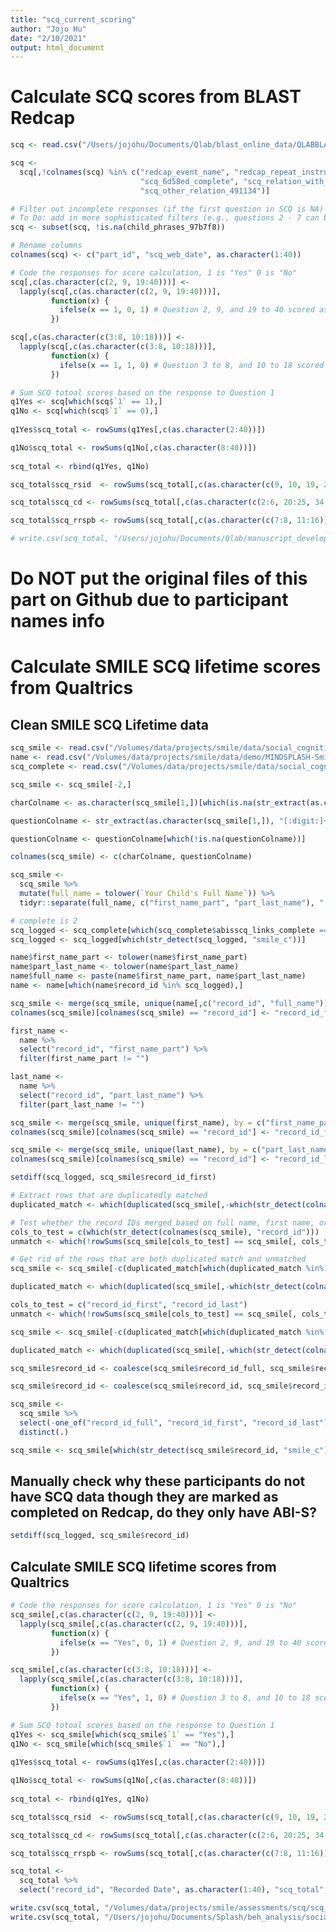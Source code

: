 ```yaml
---
title: "scq_current_scoring"
author: "Jojo Hu"
date: "2/10/2021"
output: html_document
---
```


# Calculate SCQ scores from BLAST Redcap
```r
scq <- read.csv("/Users/jojohu/Documents/Qlab/blast_online_data/QLABBLASTProject-SCQScores_DATA_2022-11-29_2248.csv")

scq <- 
  scq[,!colnames(scq) %in% c("redcap_event_name", "redcap_repeat_instrument", "redcap_repeat_instance",
                             "scq_6d58ed_complete", "scq_relation_with_child_4682f2",
                             "scq_other_relation_491134")]

# Filter out incomplete responses (if the first question in SCQ is NA)
# To Do: add in more sophisticated filters (e.g., questions 2 - 7 can be NAs)
scq <- subset(scq, !is.na(child_phrases_97b7f8))

# Rename columns
colnames(scq) <- c("part_id", "scq_web_date", as.character(1:40))

# Code the responses for score calculation, 1 is "Yes" 0 is "No"
scq[,c(as.character(c(2, 9, 19:40)))] <-
  lapply(scq[,c(as.character(c(2, 9, 19:40)))], 
         function(x) {
           ifelse(x == 1, 0, 1) # Question 2, 9, and 19 to 40 scored as 0 when 1 ("Yes") is selected
         })

scq[,c(as.character(c(3:8, 10:18)))] <-
  lapply(scq[,c(as.character(c(3:8, 10:18)))], 
         function(x) {
           ifelse(x == 1, 1, 0) # Question 3 to 8, and 10 to 18 scored as 1 when 1 ("Yes") is selected
         })

# Sum SCQ totoal scores based on the response to Question 1
q1Yes <- scq[which(scq$`1` == 1),]
q1No <- scq[which(scq$`1` == 0),]
  
q1Yes$scq_total <- rowSums(q1Yes[,c(as.character(2:40))])

q1No$scq_total <- rowSums(q1No[,c(as.character(8:40))])
    
scq_total <- rbind(q1Yes, q1No)

scq_total$scq_rsid  <- rowSums(scq_total[,c(as.character(c(9, 10, 19, 26:33, 36:37, 39:40)))])

scq_total$scq_cd <- rowSums(scq_total[,c(as.character(c(2:6, 20:25, 34:35)))])

scq_total$scq_rrspb <- rowSums(scq_total[,c(as.character(c(7:8, 11:16)))])

# write.csv(scq_total, "/Users/jojohu/Documents/Qlab/manuscript_development/scq_total_redcap.csv")
```


# Do NOT put the original files of this part on Github due to participant names info

# Calculate SMILE SCQ lifetime scores from Qualtrics
## Clean SMILE SCQ Lifetime data
```r
scq_smile <- read.csv("/Volumes/data/projects/smile/data/social_cognition/SMILE SCQ Lifetime_November 8, 2022_07.11.csv", stringsAsFactors = F)
name <- read.csv("/Volumes/data/projects/smile/data/demo/MINDSPLASH-Smilefirstname_DATA_2022-11-08_0917.csv", stringsAsFactors = F)
scq_complete <- read.csv("/Volumes/data/projects/smile/data/social_cognition/MINDSPLASH-Smiledatacheck_DATA_2022-11-08_0921.csv")

scq_smile <- scq_smile[-2,]

charColname <- as.character(scq_smile[1,])[which(is.na(str_extract(as.character(scq_smile[1,]), "[:digit:]+")))]

questionColname <- str_extract(as.character(scq_smile[1,]), "[:digit:]+")

questionColname <- questionColname[which(!is.na(questionColname))]

colnames(scq_smile) <- c(charColname, questionColname)

scq_smile <-
  scq_smile %>%
  mutate(full_name = tolower(`Your Child's Full Name`)) %>%
  tidyr::separate(full_name, c("first_name_part", "part_last_name"), " ", remove = FALSE)

# complete is 2
scq_logged <- scq_complete[which(scq_complete$abisscq_links_complete == 2), "record_id"]
scq_logged <- scq_logged[which(str_detect(scq_logged, "smile_c"))]

name$first_name_part <- tolower(name$first_name_part)
name$part_last_name <- tolower(name$part_last_name)
name$full_name <- paste(name$first_name_part, name$part_last_name)
name <- name[which(name$record_id %in% scq_logged),]

scq_smile <- merge(scq_smile, unique(name[,c("record_id", "full_name")]), by = c("full_name"), all.x = T)
colnames(scq_smile)[colnames(scq_smile) == "record_id"] <- "record_id_full"

first_name <-
  name %>%
  select("record_id", "first_name_part") %>%
  filter(first_name_part != "")

last_name <-
  name %>%
  select("record_id", "part_last_name") %>%
  filter(part_last_name != "")

scq_smile <- merge(scq_smile, unique(first_name), by = c("first_name_part"), all.x = T)
colnames(scq_smile)[colnames(scq_smile) == "record_id"] <- "record_id_first"

scq_smile <- merge(scq_smile, unique(last_name), by = c("part_last_name"), all.x = T)
colnames(scq_smile)[colnames(scq_smile) == "record_id"] <- "record_id_last"

setdiff(scq_logged, scq_smile$record_id_first)

# Extract rows that are duplicatedly matched
duplicated_match <- which(duplicated(scq_smile[,-which(str_detect(colnames(scq_smile), "record_id"))]))

# Test whether the record IDs merged based on full name, first name, or last name are the same (check if the three columns are the same)
cols_to_test = c(which(str_detect(colnames(scq_smile), "record_id")))
unmatch <- which(!rowSums(scq_smile[cols_to_test] == scq_smile[, cols_to_test[1]]) == length(cols_to_test))

# Get rid of the rows that are both duplicated match and unmatched
scq_smile <- scq_smile[-c(duplicated_match[which(duplicated_match %in% unmatch)]),]

duplicated_match <- which(duplicated(scq_smile[,-which(str_detect(colnames(scq_smile), "record_id"))]))

cols_to_test = c("record_id_first", "record_id_last")
unmatch <- which(!rowSums(scq_smile[cols_to_test] == scq_smile[, cols_to_test[1]]) == length(cols_to_test))

scq_smile <- scq_smile[-c(duplicated_match[which(duplicated_match %in% unmatch)]),]

duplicated_match <- which(duplicated(scq_smile[,-which(str_detect(colnames(scq_smile), "record_id"))]))

scq_smile$record_id <- coalesce(scq_smile$record_id_full, scq_smile$record_id_first)

scq_smile$record_id <- coalesce(scq_smile$record_id, scq_smile$record_id_last)

scq_smile <-
  scq_smile %>%
  select(-one_of("record_id_full", "record_id_first", "record_id_last")) %>%
  distinct(.)

scq_smile <- scq_smile[which(str_detect(scq_smile$record_id, "smile_c")),]
```


## Manually check why these participants do not have SCQ data though they are marked as completed on Redcap, do they only have ABI-S?
```r
setdiff(scq_logged, scq_smile$record_id)
```


## Calculate SMILE SCQ lifetime scores from Qualtrics
```r
# Code the responses for score calculation, 1 is "Yes" 0 is "No"
scq_smile[,c(as.character(c(2, 9, 19:40)))] <-
  lapply(scq_smile[,c(as.character(c(2, 9, 19:40)))], 
         function(x) {
           ifelse(x == "Yes", 0, 1) # Question 2, 9, and 19 to 40 scored as 0 when 1 ("Yes") is selected
         })

scq_smile[,c(as.character(c(3:8, 10:18)))] <-
  lapply(scq_smile[,c(as.character(c(3:8, 10:18)))], 
         function(x) {
           ifelse(x == "Yes", 1, 0) # Question 3 to 8, and 10 to 18 scored as 1 when 1 ("Yes") is selected
         })

# Sum SCQ totoal scores based on the response to Question 1
q1Yes <- scq_smile[which(scq_smile$`1` == "Yes"),]
q1No <- scq_smile[which(scq_smile$`1` == "No"),]
  
q1Yes$scq_total <- rowSums(q1Yes[,c(as.character(2:40))])

q1No$scq_total <- rowSums(q1No[,c(as.character(8:40))])
    
scq_total <- rbind(q1Yes, q1No)

scq_total$scq_rsid  <- rowSums(scq_total[,c(as.character(c(9, 10, 19, 26:33, 36:37, 39:40)))])

scq_total$scq_cd <- rowSums(scq_total[,c(as.character(c(2:6, 20:25, 34:35)))])

scq_total$scq_rrspb <- rowSums(scq_total[,c(as.character(c(7:8, 11:16)))])

scq_total <-
  scq_total %>%
  select("record_id", "Recorded Date", as.character(1:40), "scq_total", "scq_rsid", "scq_cd", "scq_rrspb")

write.csv(scq_total, "/Volumes/data/projects/smile/assessments/scq/scq_scores_smile.csv")
write.csv(scq_total, "/Users/jojohu/Documents/Splash/beh_analysis/social_cognition/scq_scores_smile.csv")
```

